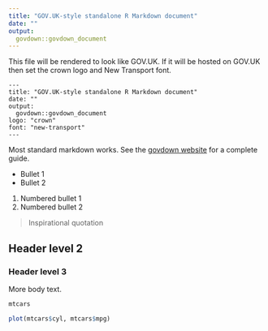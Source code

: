 ```yaml
---
title: "GOV.UK-style standalone R Markdown document"
date: ""
output:
  govdown::govdown_document
---
```


This file will be rendered to look like GOV.UK.  If it will be hosted on GOV.UK
then set the crown logo and New Transport font.

    ---
    title: "GOV.UK-style standalone R Markdown document"
    date: ""
    output:
      govdown::govdown_document
    logo: "crown"
    font: "new-transport"
    ---

Most standard markdown works.  See the [govdown
website](https://ukgovdatascience.github.io/govdown/index.html) for a complete
guide.

* Bullet 1
* Bullet 2

1. Numbered bullet 1
1. Numbered bullet 2

> Inspirational quotation

## Header level 2

### Header level 3

More body text.

```r
mtcars

plot(mtcars$cyl, mtcars$mpg)
```
